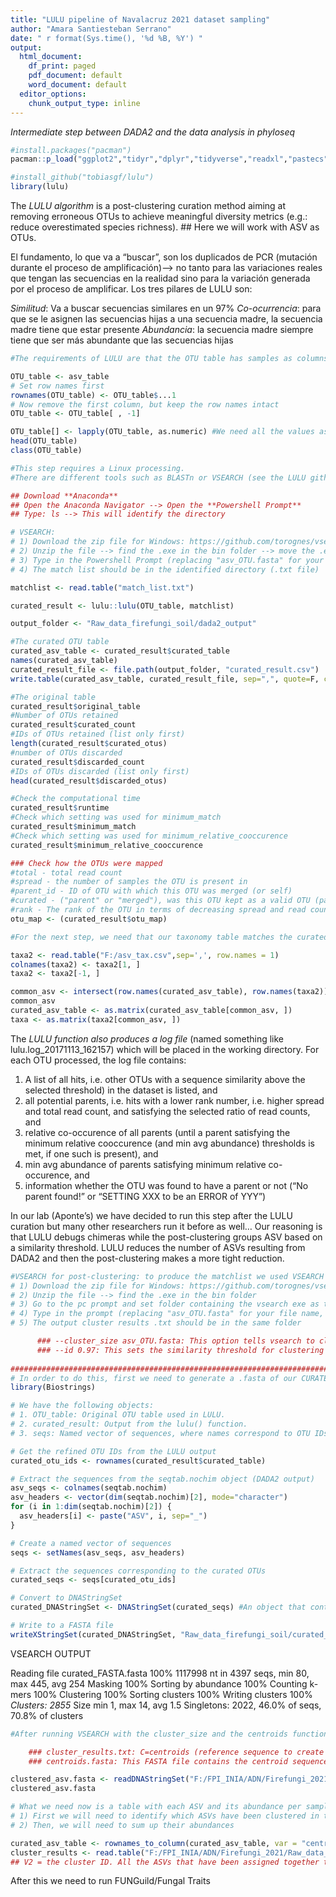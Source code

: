 ```yaml
---
title: "LULU pipeline of Navalacruz 2021 dataset sampling"
author: "Amara Santiesteban Serrano"
date: " r format(Sys.time(), '%d %B, %Y') "
output: 
  html_document:
    df_print: paged
    pdf_document: default
    word_document: default
  editor_options:
    chunk_output_type: inline
---
```


*Intermediate step between DADA2 and the data analysis in phyloseq*

```r
#install.packages("pacman")
pacman::p_load("ggplot2","tidyr","dplyr","tidyverse","readxl","pastecs","lattice","forcats","corrgram","corrplot","HH","effects","car","multcompView","lme4", "devtools","emmeans","factoextra","ggfortify","RColorBrewer","MuMIn","scales","multifunc", "ggthemes", "knitr", "BiocManager", "phyloseq", "phangorn", "DECIPHER", "biomformat", "rbiom")

#install_github("tobiasgf/lulu")
library(lulu)
```

The *LULU algorithm* is a post-clustering curation method aiming at removing erroneous OTUs to achieve meaningful diversity metrics (e.g.: reduce overestimated species richness).
## Here we will work with ASV as OTUs.

El fundamento, lo que va a "buscar", son los duplicados de PCR (mutación durante el proceso de amplificación)--> no tanto para las variaciones reales que tengan las secuencias en la realidad sino para la variación generada por el proceso de amplificar. Los tres pilares de LULU son: 

*Similitud*: Va a buscar secuencias similares en un 97%
*Co-ocurrencia*: para que se le asignen las secuencias hijas a una secuencia madre, la secuencia madre tiene que estar presente
*Abundancia*: la secuencia madre siempre tiene que ser más abundante que las secuencias hijas

```r
#The requirements of LULU are that the OTU table has samples as columns and OTUs as rows, and that it has unique OTU id's as row names.

OTU_table <- asv_table
# Set row names first
rownames(OTU_table) <- OTU_table$...1
# Now remove the first column, but keep the row names intact
OTU_table <- OTU_table[ , -1]

OTU_table[] <- lapply(OTU_table, as.numeric) #We need all the values as numbers, no <chr<
head(OTU_table)
class(OTU_table)
```

```r
#This step requires a Linux processing. 
#There are different tools such as BLASTn or VSEARCH (see the LULU github for more). The only requirements is that the match list has three columns with pair wise similarity scores for the OTUs. The first column contains the id of the query OTU, the second column contains the id of the matching OTU, and the third column contains the similarity score (%) of the two OTUs.

## Download **Anaconda**
## Open the Anaconda Navigator --> Open the **Powershell Prompt**
## Type: ls --> This will identify the directory 

# VSEARCH: 
# 1) Download the zip file for Windows: https://github.com/torognes/vsearch/releases/download/v2.28.1/vsearch-2.28.1-win-x86_64.zip
# 2) Unzip the file --> find the .exe in the bin folder --> move the .exe to the identified directory
# 3) Type in the Powershell Prompt (replacing "asv_OTU.fasta" for your file name, which should be placed in the SAME DIRECTORY): ./vsearch --usearch_global asv_OTU.fasta --db asv_OTU.fasta --self --id .84 --iddef 1 --userout match_list.txt -userfields query+target+id --maxaccepts 0 --query_cov .9 --maxhits 10 
# 4) The match list should be in the identified directory (.txt file)

matchlist <- read.table("match_list.txt")
```

```r
curated_result <- lulu::lulu(OTU_table, matchlist)

output_folder <- "Raw_data_firefungi_soil/dada2_output"

#The curated OTU table
curated_asv_table <- curated_result$curated_table
names(curated_asv_table)
curated_result_file <- file.path(output_folder, "curated_result.csv")
write.table(curated_asv_table, curated_result_file, sep=",", quote=F, col.names=NA)

#The original table
curated_result$original_table
#Number of OTUs retained
curated_result$curated_count
#IDs of OTUs retained (list only first)
length(curated_result$curated_otus)
#number of OTUs discarded
curated_result$discarded_count
#IDs of OTUs discarded (list only first)
head(curated_result$discarded_otus)

#Check the computational time
curated_result$runtime
#Check which setting was used for minimum_match
curated_result$minimum_match
#Check which setting was used for minimum_relative_cooccurence
curated_result$minimum_relative_cooccurence

### Check how the OTUs were mapped
#total - total read count
#spread - the number of samples the OTU is present in
#parent_id - ID of OTU with which this OTU was merged (or self)
#curated - ("parent" or "merged"), was this OTU kept as a valid OTU (parent) or merged with another
#rank - The rank of the OTU in terms of decreasing spread and read count
otu_map <- (curated_result$otu_map)
```

```r
#For the next step, we need that our taxonomy table matches the curated asv table. To that end, we need to cut out the taxonomy table to only the asv present in the curated table: 

taxa2 <- read.table("F:/asv_tax.csv",sep=',', row.names = 1)
colnames(taxa2) <- taxa2[1, ]
taxa2 <- taxa2[-1, ]

common_asv <- intersect(row.names(curated_asv_table), row.names(taxa2))
common_asv
curated_asv_table <- as.matrix(curated_asv_table[common_asv, ])
taxa <- as.matrix(taxa2[common_asv, ])
```

The *LULU function also produces a log file* (named something like lulu.log_20171113_162157) which will be placed in the working directory.
For each OTU processed, the log file contains:

1) A list of all hits, i.e. other OTUs with a sequence similarity above the selected threshold) in the dataset is listed, and
2) all potential parents, i.e. hits with a lower rank number, i.e. higher spread and total read count, and satisfying the selected ratio of read counts, and
3) relative co-occurence of all parents (until a parent satisfying the minimum relative cooccurence (and min avg abundance) thresholds is met, if one such is present), and
4) min avg abundance of parents satisfying minimum relative co-occurence, and
5) information whether the OTU was found to have a parent or not ("No parent found!" or "SETTING XXX to be an ERROR of YYY")

###############################################################################################

In our lab (Aponte's) we have decided to run this step after the LULU curation but many other researchers run it before as well... Our reasoning is that LULU debugs chimeras while the post-clustering groups ASV based on a similarity threshold. LULU reduces the number of ASVs resulting from DADA2 and then the post-clustering makes a more tight reduction. 

```r
#VSEARCH for post-clustering: to produce the matchlist we used VSEARCH through Anaconda but we can do it also in the pc prompt (Símbolo de Sistema):
# 1) Download the zip file for Windows: https://github.com/torognes/vsearch/releases/download/v2.28.1/vsearch-2.28.1-win-x86_64.zip
# 2) Unzip the file --> find the .exe in the bin folder
# 3) Go to the pc prompt and set folder containing the vsearch exe as the directory: C:\Users\amara.santiesteban> cd "C:\Users\amara.santiesteban\vsearch-2.28.1-win-x86_64 (1)\vsearch-2.28.1-win-x86_64\bin"
# 4) Type in the prompt (replacing "asv_OTU.fasta" for your file name, which should be placed in the SAME DIRECTORY): vsearch.exe --cluster_size asv_OTU.fasta --uc cluster_results.txt --id 0.97 --centroids centroids.fasta
# 5) The output cluster results .txt should be in the same folder

      ### --cluster_size asv_OTU.fasta: This option tells vsearch to cluster the sequences based on their sizes. 
      ### --id 0.97: This sets the similarity threshold for clustering to 97%. Sequences that are 97% similar or more will be clustered together. 
      
###############################################################################################
# In order to do this, first we need to generate a .fasta of our CURATED RESULT after LULU: 
library(Biostrings)

# We have the following objects:
# 1. OTU_table: Original OTU table used in LULU.
# 2. curated_result: Output from the lulu() function.
# 3. seqs: Named vector of sequences, where names correspond to OTU IDs (output from DADA2)

# Get the refined OTU IDs from the LULU output
curated_otu_ids <- rownames(curated_result$curated_table)

# Extract the sequences from the seqtab.nochim object (DADA2 output)
asv_seqs <- colnames(seqtab.nochim)
asv_headers <- vector(dim(seqtab.nochim)[2], mode="character")
for (i in 1:dim(seqtab.nochim)[2]) {
  asv_headers[i] <- paste("ASV", i, sep="_")
}

# Create a named vector of sequences
seqs <- setNames(asv_seqs, asv_headers)

# Extract the sequences corresponding to the curated OTUs
curated_seqs <- seqs[curated_otu_ids]

# Convert to DNAStringSet
curated_DNAStringSet <- DNAStringSet(curated_seqs) #An object that contains the curated sequences ready to be written to a FASTA file.

# Write to a FASTA file
writeXStringSet(curated_DNAStringSet, "Raw_data_firefungi_soil/curated_FASTA.fasta", width = 99999) #adjusting the width will make sure that each sequence is written on a single line. By default, the writeXStringSet() function wraps sequences to 80 characters per line in the output FASTA file.
```

################################################## VSEARCH OUTPUT #####################################################

Reading file curated_FASTA.fasta 100%
1117998 nt in 4397 seqs, min 80, max 445, avg 254
Masking 100%
Sorting by abundance 100%
Counting k-mers 100%
Clustering 100%
Sorting clusters 100%
Writing clusters 100%
*Clusters: 2855* Size min 1, max 14, avg 1.5
Singletons: 2022, 46.0% of seqs, 70.8% of clusters

```r
#After running VSEARCH with the cluster_size and the centroids functions, we will find 2 outputs in the same folder: the cluster_results.txt and the centroids.fasta. 

    ### cluster_results.txt: C=centroids (reference sequence to create the cluster), H= hits; other sequences assigned to the cluster, S= singletones.
    ### centroids.fasta: This FASTA file contains the centroid sequences, which are the representative sequences for each cluster. These centroids are chosen based on the similarity threshold (97% in this case).

clustered_asv.fasta <- readDNAStringSet("F:/FPI_INIA/ADN/Firefungi_2021/Raw_data_firefungi_soil/dada2_output_soil/centroids.fasta")
clustered_asv.fasta

# What we need now is a table with each ASV and its abundance per sample, similar to the curated_asv_table:
# 1) First we will need to identify which ASVs have been clustered in the postclustering
# 2) Then, we will need to sum up their abundances

curated_asv_table <- rownames_to_column(curated_asv_table, var = "centroid_asv")
cluster_results <- read.table("F:/FPI_INIA/ADN/Firefungi_2021/Raw_data_firefungi_soil/dada2_output_soil/cluster_results.txt")
## V2 = the cluster ID. All the ASVs that have been assigned together they will have the same cluster number
```

After this we need to run FUNGuild/Fungal Traits
